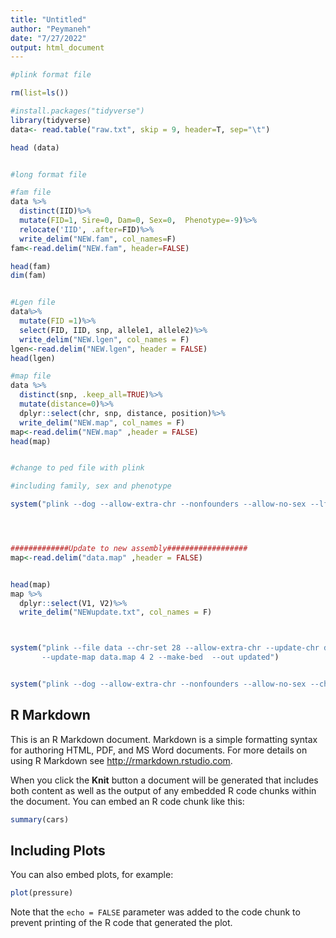 ```yaml
---
title: "Untitled"
author: "Peymaneh"
date: "7/27/2022"
output: html_document
---
```


```r
#plink format file

rm(list=ls()) 

#install.packages("tidyverse")
library(tidyverse)
data<- read.table("raw.txt", skip = 9, header=T, sep="\t")

head (data)


#long format file

#fam file
data %>%
  distinct(IID)%>%
  mutate(FID=1, Sire=0, Dam=0, Sex=0,  Phenotype=-9)%>%
  relocate('IID', .after=FID)%>%
  write_delim("NEW.fam", col_names=F)
fam<-read.delim("NEW.fam", header=FALSE)

head(fam)
dim(fam)


#Lgen file
data%>%
  mutate(FID =1)%>%
  select(FID, IID, snp, allele1, allele2)%>%
  write_delim("NEW.lgen", col_names = F)
lgen<-read.delim("NEW.lgen", header = FALSE)
head(lgen)

#map file
data %>%
  distinct(snp, .keep_all=TRUE)%>%
  mutate(distance=0)%>%
  dplyr::select(chr, snp, distance, position)%>%
  write_delim("NEW.map", col_names = F)
map<-read.delim("NEW.map" ,header = FALSE)
head(map)


#change to ped file with plink

#including family, sex and phenotype

system("plink --dog --allow-extra-chr --nonfounders --allow-no-sex --lfile NEW  --missing-genotype - --output-missing-genotype 0 --recode --out data")




#############Update to new assembly##################
map<-read.delim("data.map" ,header = FALSE)


head(map)
map %>%
  dplyr::select(V1, V2)%>%
  write_delim("NEWupdate.txt", col_names = F)



system("plink --file data --chr-set 28 --allow-extra-chr --update-chr data.map 1 2
       --update-map data.map 4 2 --make-bed  --out updated")


system("plink --dog --allow-extra-chr --nonfounders --allow-no-sex --chr 1-28 --bfile updated  --make-bed --recode --out GWAS")

```

## R Markdown

This is an R Markdown document. Markdown is a simple formatting syntax for authoring HTML, PDF, and MS Word documents. For more details on using R Markdown see <http://rmarkdown.rstudio.com>.

When you click the **Knit** button a document will be generated that includes both content as well as the output of any embedded R code chunks within the document. You can embed an R code chunk like this:

```r
summary(cars)
```

## Including Plots

You can also embed plots, for example:

```r
plot(pressure)
```

Note that the `echo = FALSE` parameter was added to the code chunk to prevent printing of the R code that generated the plot.
